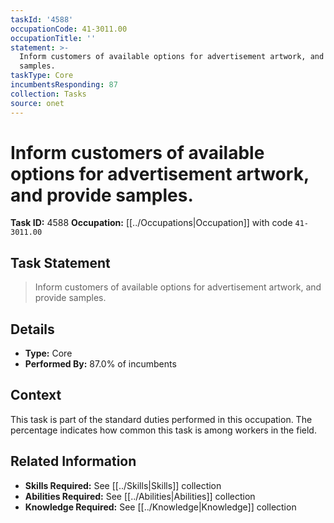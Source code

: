 ```yaml
---
taskId: '4588'
occupationCode: 41-3011.00
occupationTitle: ''
statement: >-
  Inform customers of available options for advertisement artwork, and provide
  samples.
taskType: Core
incumbentsResponding: 87
collection: Tasks
source: onet
---
```

# Inform customers of available options for advertisement artwork, and provide samples.

**Task ID:** 4588
**Occupation:** [[../Occupations|Occupation]] with code `41-3011.00`

## Task Statement

> Inform customers of available options for advertisement artwork, and provide samples.

## Details

- **Type:** Core
- **Performed By:** 87.0% of incumbents

## Context

This task is part of the standard duties performed in this occupation. The percentage indicates how common this task is among workers in the field.

## Related Information

- **Skills Required:** See [[../Skills|Skills]] collection
- **Abilities Required:** See [[../Abilities|Abilities]] collection
- **Knowledge Required:** See [[../Knowledge|Knowledge]] collection
